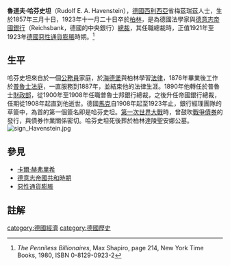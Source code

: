 {{Infobox Scientist
|name = Rudolf E. Havenstein
|image = RudolfHavenstein.jpg
|image_size = 150px
|caption = 
|birth_date = {{birth date|1857|3|10}}
|birth_place = 德國西利西亞
|death_date = 1923年11月20日
|death_place = [[柏林|柏林]]
|residence = 
|citizenship = 
|nationality = 
|ethnicity = 
|field = 
|work_institutions = 
|alma_mater = 
|doctoral_advisor = 
|doctoral_students = 
|known_for = 
|author_abbrev_bot = 
|author_abbrev_zoo = 
|prizes = 
|religion = 
|footnotes =
}}

'''魯道夫·哈芬史坦'''（Rudolf E. A. Havenstein），[[德國|德國]][[西利西亞|西利西亞]]省梅茲瑞茲人士，生於1857年三月十日，1923年十一月二十日卒於[[柏林|柏林]]，是為德國法學家與[[德意志帝國銀行|德意志帝國銀行]]（Reichsbank，德國的中央銀行）[[總裁|總裁]]，其任職總裁時，正值1921年至1923年[[德國|德國]][[惡性通貨膨脹|惡性通貨膨脹]]時期。<ref> ''The Penniless Billionaires'', Max Shapiro, page 214, New York Time Books, 1980, ISBN 0-8129-0923-2 </ref>

== 生平 ==
哈芬史坦來自於一個[[公務員|公務員]]家庭，於[[海德堡|海德堡]]與柏林學習[[法律|法律]]，1876年畢業後工作於[[普魯士|普魯士]][[法庭|法庭]]，一直服務到1887年，並結束他的法律生涯。1890年他轉任於普魯士[[財政部|財政部]]，從1900年至1908年任職普魯士邦銀行總裁，之後升任帝國銀行總裁，任期從1908年起直到他逝世。德國[[馬克|馬克]]自1908年起至1923年止，銀行經理團隊的草簽中，為首的第一個簽名即是哈芬史坦。[[第一次世界大戰|第一次世界大戰]]時，曾鼓吹[[戰爭|戰爭]][[債券|債券]]的發行，與債券作業關係密切。哈芬史坦死後葬於柏林達陵聖安娜公墓。[[File:sign_Havenstein.jpg|thumb]]

== 參見 ==
*[[卡爾·赫弗里希|卡爾·赫弗里希]]
*[[德意志帝國共和時期|德意志帝國共和時期]]
*[[惡性通貨膨脹|惡性通貨膨脹]]

== 註解 ==
<references/>

{{econ-stub}}
[[category:德國經濟|category:德國經濟]]
[[category:德國歷史|category:德國歷史]]